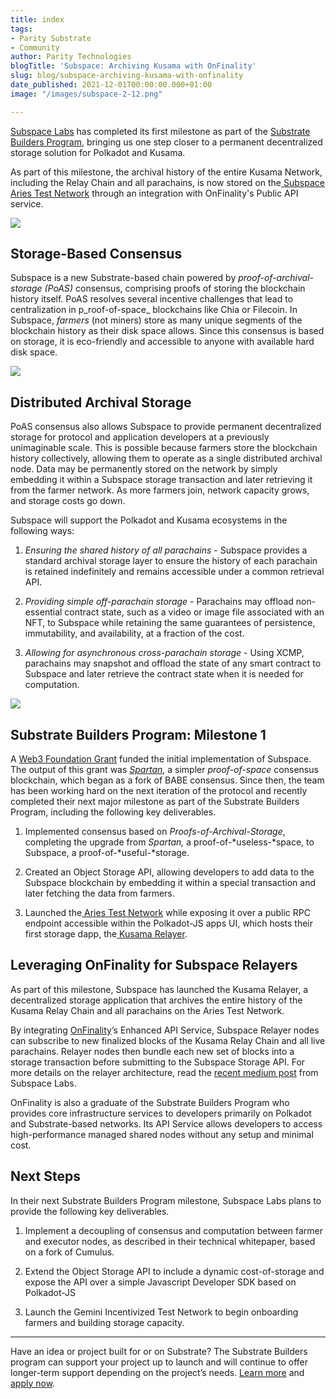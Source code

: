 ```yaml
---
title: index
tags:
- Parity Substrate
- Community
author: Parity Technologies
blogTitle: 'Subspace: Archiving Kusama with OnFinality'
slug: blog/subspace-archiving-kusama-with-onfinality
date_published: 2021-12-01T00:00:00.000+01:00
image: "/images/subspace-2-12.png"

---
```

[Subspace Labs](https://subspace.network/) has completed its first milestone as part of the [Substrate Builders Program](https://substrate.io/ecosystem/substrate-builders-program/), bringing us one step closer to a permanent decentralized storage solution for Polkadot and Kusama.

As part of this milestone, the archival history of the entire Kusama Network, including the Relay Chain and all parachains, is now stored on the[ Subspace Aries Test Network](https://testnet-relayer.subspace.network/) through an integration with OnFinality's Public API service.

![](/images/image2-1.png)

## Storage-Based Consensus

Subspace is a new Substrate-based chain powered by _proof-of-archival-storage (PoAS)_ consensus, comprising proofs of storing the blockchain history itself. PoAS resolves several incentive challenges that lead to centralization in p_roof-of-space_ blockchains like Chia or Filecoin. In Subspace, _farmers_ (not miners) store as many unique segments of the blockchain history as their disk space allows. Since this consensus is based on storage, it is eco-friendly and accessible to anyone with available hard disk space.

![](/images/image3-1.png)

## Distributed Archival Storage

PoAS consensus also allows Subspace to provide permanent decentralized storage for protocol and application developers at a previously unimaginable scale. This is possible because farmers store the blockchain history collectively, allowing them to operate as a single distributed archival node. Data may be permanently stored on the network by simply embedding it within a Subspace storage transaction and later retrieving it from the farmer network. As more farmers join, network capacity grows, and storage costs go down.

Subspace will support the Polkadot and Kusama ecosystems in the following ways:

1. _Ensuring the shared history of all parachains_ - Subspace provides a standard archival storage layer to ensure the history of each parachain is retained indefinitely and remains accessible under a common retrieval API.

2. _Providing simple off-parachain storage_ - Parachains may offload non-essential contract state, such as a video or image file associated with an NFT, to Subspace while retaining the same guarantees of persistence, immutability, and availability, at a fraction of the cost.

3. _Allowing for asynchronous cross-parachain storage_ - Using XCMP, parachains may snapshot and offload the state of any smart contract to Subspace and later retrieve the contract state when it is needed for computation.

![](/images/image4.png)

## Substrate Builders Program: Milestone 1

A [Web3 Foundation Grant](https://github.com/w3f/Grants-Program/blob/master/applications/spartan_poc_consensus_module.md) funded the initial implementation of Subspace. The output of this grant was [_Spartan_](https://github.com/subspace/substrate/blob/w3f-spartan-ms-2/frame/spartan/design.md), a simpler _proof-of-space_ consensus blockchain, which began as a fork of BABE consensus. Since then, the team has been working hard on the next iteration of the protocol and recently completed their next major milestone as part of the Substrate Builders Program, including the following key deliverables.

1. Implemented consensus based on _Proofs-of-Archival-Storage_, completing the upgrade from _Spartan,_ a proof-of-*useless-*space, to Subspace, a proof-of-*useful-*storage.

2. Created an Object Storage API, allowing developers to add data to the Subspace blockchain by embedding it within a special transaction and later fetching the data from farmers.

3. Launched the[ Aries Test Network](https://polkadot.js.org/apps/?rpc=wss%3A%2F%2Ftest-rpc.subspace.network#/explorer) while exposing it over a public RPC endpoint accessible within the Polkadot-JS apps UI, which hosts their first storage dapp, the[ Kusama Relayer](https://testnet-relayer.subspace.network/).

## Leveraging OnFinality for Subspace Relayers

As part of this milestone, Subspace has launched the Kusama Relayer, a decentralized storage application that archives the entire history of the Kusama Relay Chain and all parachains on the Aries Test Network.

By integrating [OnFinality](https://onfinality.io/)’s Enhanced API Service, Subspace Relayer nodes can subscribe to new finalized blocks of the Kusama Relay Chain and all live parachains. Relayer nodes then bundle each new set of blocks into a storage transaction before submitting to the Subspace Storage API. For more details on the relayer architecture, read the [recent medium post](https://medium.com/subspace-network/subspace-network-integrates-with-onfinality-to-make-kusama-more-decentralized-c94cf4ea4975) from Subspace Labs.

OnFinality is also a graduate of the Substrate Builders Program who provides core infrastructure services to developers primarily on Polkadot and Substrate-based networks. Its API Service allows developers to access high-performance managed shared nodes without any setup and minimal cost.

## Next Steps

In their next Substrate Builders Program milestone, Subspace Labs plans to provide the following key deliverables.

1. Implement a decoupling of consensus and computation between farmer and executor nodes, as described in their technical whitepaper, based on a fork of Cumulus.

2. Extend the Object Storage API to include a dynamic cost-of-storage and expose the API over a simple Javascript Developer SDK based on Polkadot-JS

3. Launch the Gemini Incentivized Test Network to begin onboarding farmers and building storage capacity.

***

Have an idea or project built for or on Substrate? The Substrate Builders program can support your project up to launch and will continue to offer longer-term support depending on the project’s needs. [Learn more](https://www.substrate.io/builders-program/) and [apply now](https://docs.google.com/forms/d/e/1FAIpQLSfEYJE3X0RQs3Kucqthe4D8zyUcV1yEvyIw98L2X9_78b4BVA/viewform).